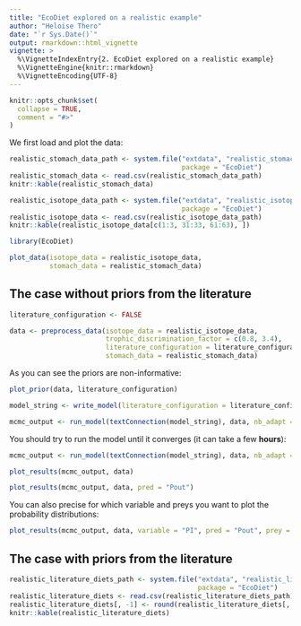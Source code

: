 ```yaml
---
title: "EcoDiet explored on a realistic example"
author: "Heloise Thero"
date: "`r Sys.Date()`"
output: rmarkdown::html_vignette
vignette: >
  %\VignetteIndexEntry{2. EcoDiet explored on a realistic example}
  %\VignetteEngine{knitr::rmarkdown}
  %\VignetteEncoding{UTF-8}
---
```


```r
knitr::opts_chunk$set(
  collapse = TRUE,
  comment = "#>"
)
```

We first load and plot the data:

```r
realistic_stomach_data_path <- system.file("extdata", "realistic_stomach_data.csv",
                                           package = "EcoDiet")
realistic_stomach_data <- read.csv(realistic_stomach_data_path)
knitr::kable(realistic_stomach_data)
```

```r
realistic_isotope_data_path <- system.file("extdata", "realistic_isotope_data.csv",
                                           package = "EcoDiet")
realistic_isotope_data <- read.csv(realistic_isotope_data_path)
knitr::kable(realistic_isotope_data[c(1:3, 31:33, 61:63), ])
```

```r
library(EcoDiet)

plot_data(isotope_data = realistic_isotope_data,
          stomach_data = realistic_stomach_data)
```

## The case without priors from the literature

```r
literature_configuration <- FALSE

data <- preprocess_data(isotope_data = realistic_isotope_data,
                        trophic_discrimination_factor = c(0.8, 3.4),
                        literature_configuration = literature_configuration,
                        stomach_data = realistic_stomach_data)
```

As you can see the priors are non-informative:

```r
plot_prior(data, literature_configuration)
```

```r
model_string <- write_model(literature_configuration = literature_configuration)

mcmc_output <- run_model(textConnection(model_string), data, nb_adapt = 1e1, nb_iter = 1e2)
```

You should try to run the model until it converges (it can take a few **hours**):
```r
mcmc_output <- run_model(textConnection(model_string), data, nb_adapt = 1e3, nb_iter = 1e4)
```

```r
plot_results(mcmc_output, data)
```

```r
plot_results(mcmc_output, data, pred = "Pout")
```

You can also precise for which variable and preys you want to plot the probability distributions:

```r
plot_results(mcmc_output, data, variable = "PI", pred = "Pout", prey = c("Bivalves", "Worms"))
```

## The case with priors from the literature

```r
realistic_literature_diets_path <- system.file("extdata", "realistic_literature_diets.csv",
                                               package = "EcoDiet")
realistic_literature_diets <- read.csv(realistic_literature_diets_path)
realistic_literature_diets[, -1] <- round(realistic_literature_diets[, -1], 2)
knitr::kable(realistic_literature_diets)
```
